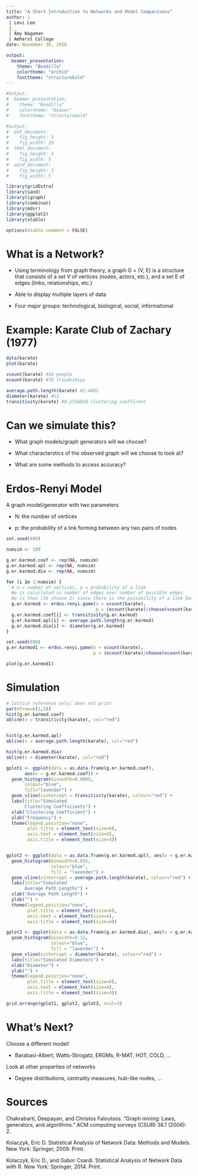 ```yaml
---
title: "A Short Introduction to Networks and Model Comparisons"
author: |
 | Levi Lee 
 | _
 | Amy Wagaman
 | Amherst College
date: November 16, 2016

output:
  beamer_presentation:
    theme: "Boadilla"
    colortheme: "orchid"
    fonttheme: "structurebold"
---
```


```r
#output:
#  beamer_presentation:
#    theme: "Boadilla"
#    colortheme: "beaver"
#    fonttheme: "structurebold"

#output:
#  pdf_document:
#    fig_height: 3
#    fig_width: 10
#  html_document:
#    fig_height: 3
#    fig_width: 5
#  word_document:
#    fig_height: 3
#    fig_width: 5

library(gridExtra)
library(sand)
library(igraph)
library(combinat)
library(mdsr)
library(ggplot2)
library(xtable)

options(xtable.comment = FALSE)
```

# What is a Network? 

 - Using terminology from graph theory, a graph G = (V, E) is a structure that consists of a set V of vertices (nodes, actors, etc.), and a set E of edges (links, relationships, etc.)

 - Able to display multiple layers of data 

 - Four major groups: technological, biological, social, informational

# Example: Karate Club of Zachary (1977) 

```r
data(karate)
plot(karate)
```

```r
vcount(karate) #34 people
ecount(karate) #78 friednships

average.path.length(karate) #2.4082
diameter(karate) #13
transitivity(karate) #0.2556818 clustering coefficent
```

# Can we simulate this? 

 - What graph models/graph generators will we choose? 

 - What characterstics of the observed graph will we choose to look at?

 - What are some methods to access accuracy? 

# Erdos-Renyi Model

A graph model/generator with two parameters 

 - N: the number of vertices 

 - p: the probability of a link forming between any two pairs of nodes

```r
set.seed(490)

numsim <- 100 

g.er.karmod.coef <- rep(NA, numsim)
g.er.karmod.apl <- rep(NA, numsim)
g.er.karmod.dia <- rep(NA, numsim)

for (i in 1:numsim) {
  # n = number of vertices, p = probability of a link
  #p is caluclated as number of edges over number of possible edges
  #p is then (34 choose 2) since there is the possibility of a link between
  g.er.karmod <- erdos.renyi.game(n = vcount(karate), 
                                  p = (ecount(karate)/choose(vcount(karate), 2)))
  g.er.karmod.coef[i] <- transitivity(g.er.karmod)
  g.er.karmod.apl[i] <- average.path.length(g.er.karmod)
  g.er.karmod.dia[i] <- diameter(g.er.karmod)
}
```

```r
set.seed(490)
g.er.karmod1 <- erdos.renyi.game(n = vcount(karate), 
                                 p = (ecount(karate)/choose(vcount(karate), 2)))

plot(g.er.karmod1)  
```

# Simulation

```r
# lattice reference only; does not print 
par(mfrow=c(1,3))
hist(g.er.karmod.coef)
abline(v = transitivity(karate), col="red")


hist(g.er.karmod.apl)
abline(v = average.path.length(karate), col="red")

hist(g.er.karmod.dia)
abline(v = diameter(karate), col="red")
```


```r
gplot1 <- ggplot(data = as.data.frame(g.er.karmod.coef), 
       aes(x = g.er.karmod.coef)) +
  geom_histogram(binwidth=0.0065, 
       colour="blue", 
       fill="lavender") + 
  geom_vline(xintercept = transitivity(karate), colour="red") + 
  labs(title="Simulated 
       Clustering Coefficients") + 
  xlab("Clustering Coefficient") + 
  ylab("Frequency") + 
  theme(legend.position="none", 
        plot.title = element_text(size=6),
        axis.text = element_text(size=4),
        axis.title = element_text(size=4)) 


gplot2 <- ggplot(data = as.data.frame(g.er.karmod.apl), aes(x = g.er.karmod.apl)) +
  geom_histogram(binwidth=0.031,
                 colour="blue",
                 fill = "lavender") + 
  geom_vline(xintercept = average.path.length(karate), colour="red") + 
  labs(title="Simulated 
       Average Path Lengths") + 
  xlab("Average Path Length") +
  ylab("") + 
  theme(legend.position="none", 
        plot.title = element_text(size=6),
        axis.text = element_text(size=4),
        axis.title = element_text(size=4)) 

gplot3 <- ggplot(data = as.data.frame(g.er.karmod.dia), aes(x = g.er.karmod.dia)) +
  geom_histogram(binwidth=0.12,
                 colour="blue",
                 fill = "lavender") + 
  geom_vline(xintercept = diameter(karate), colour="red") + 
  labs(title="Simulated Diameters") + 
  xlab("Diameter") + 
  ylab("") + 
  theme(legend.position="none", 
        plot.title = element_text(size=6),
        axis.text = element_text(size=4),
        axis.title = element_text(size=4))

grid.arrange(gplot1, gplot2, gplot3, ncol=3)
```

# What's Next?

Choose a different model!

 - Barabasi-Albert, Watts-Strogatz, ERGMs, R-MAT, HOT, COLD, ... 
 
Look at other properties of networks

 - Degree distributions, centrality measures, hub-like nodes, ...
 
# Sources

Chakrabarti, Deepayan, and Christos Faloutsos. "Graph mining: Laws, generators, and algorithms." ACM computing surveys (CSUR) 38.1 (2006): 2.

Kolaczyk, Eric D. Statistical Analysis of Network Data: Methods and Models. New York: Springer, 2009. Print.

Kolaczyk, Eric D., and Gabor Csardi. Statistical Analysis of Network Data with R. New York: Springer, 2014. Print.


